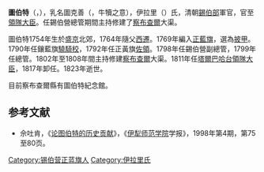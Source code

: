 {{blpsource|time=2010-07-28T02:01:31+00:00}}
{{Otheruses|藏区}}

'''圖伯特'''（{{lang-mnc|ᡨᡠᠪᡝᡨ|z=Tubet}}，{{bd|1754年||1823年}}），乳名圖克善（{{lang-mnc|ᡨᡠᡴᡧᠠᠨ|a=Tukxan}}，牛犢之意），伊拉里（{{lang-mnc|ᡳᠯᠠᡵᡳ|z=Ilari}}）氏，清朝[[錫伯部|錫伯部]]軍官，官至[[領隊大臣|領隊大臣]]。任錫伯營總管期間主持修建了[[察布查爾|察布查爾]]大渠。

圖伯特1754年生於[[盛京|盛京]]北郊，1764年隨父[[西遷|西遷]]。1769年編入[[八旗制度|正藍旗]]，選為[[披甲|披甲]]。1790年任鑲藍旗[[驍騎校|驍騎校]]，1792年任正黃旗[[佐領|佐領]]。1798年任錫伯營副總管，1799年任總管。1802年至1808年間主持修建[[察布查爾|察布查爾]]大渠。1811年任[[塔爾巴哈台|塔爾巴哈台]][[領隊大臣|領隊大臣]]，1817年卸任。1823年逝世。

目前察布查爾縣有圖伯特紀念館。

==参考文献==
*佘吐肯，《[https://web.archive.org/web/20160310085517/http://xjsibe.com/xblscl_content.asp?id=269 论图伯特的历史贡献]》，《[[伊犁师范学院|伊犁师范学院]]学报》，1998年第4期，第75至80页。

[[Category:锡伯营正蓝旗人|Category:锡伯营正蓝旗人]]
[[Category:伊拉里氏|Category:伊拉里氏]]